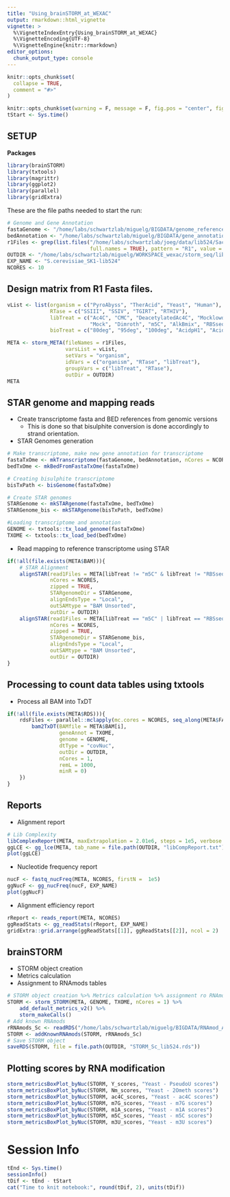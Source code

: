 ```yaml
---
title: "Using_brainSTORM_at_WEXAC"
output: rmarkdown::html_vignette
vignette: >
  %\VignetteIndexEntry{Using_brainSTORM_at_WEXAC}
  %\VignetteEncoding{UTF-8}
  %\VignetteEngine{knitr::rmarkdown}
editor_options: 
  chunk_output_type: console
---
```


```r
knitr::opts_chunk$set(
  collapse = TRUE,
  comment = "#>"
)
```


```r
knitr::opts_chunk$set(warning = F, message = F, fig.pos = "center", fig.width = 10)
tStart <- Sys.time()
```

## SETUP

**Packages**

```r
library(brainSTORM)
library(txtools)
library(magrittr)
library(ggplot2)
library(parallel)
library(gridExtra)
```

These are the file paths needed to start the run:

```r
# Genome and Gene Annotation
fastaGenome <- "/home/labs/schwartzlab/miguelg/BIGDATA/genome_references/ribosomal/Sc_ribosomal_seqs.fa"
bedAnnotation <- "/home/labs/schwartzlab/miguelg/BIGDATA/gene_annotations/ribosomal/Sc_ribosomal_seqs.bed"
r1Files <- grep(list.files("/home/labs/schwartzlab/joeg/data/lib524/Saccharomyces_cerevisiae_SK1",
                           full.names = TRUE), pattern = "R1", value = TRUE)
OUTDIR <- "/home/labs/schwartzlab/miguelg/WORKSPACE_wexac/storm_seq/lib524/s_cerevisiae"
EXP_NAME <- "S.cerevisiae_SK1-lib524"
NCORES <- 10
```

## Design matrix from R1 Fasta files.

```r
vList <- list(organism = c("PyroAbyss", "TherAcid", "Yeast", "Human"), 
              RTase = c("SSIII", "SSIV", "TGIRT", "RTHIV"),
              libTreat = c("Ac4C", "CMC", "DeacetylatedAc4C", "MocklowdNTPs",
                           "Mock", "Dimroth", "m5C", "AlkBmix", "RBSseqHeatMg", "NaBH4HydBiotin"),
              bioTreat = c("80deg", "95deg", "100deg", "AcidpH1", "AcidpH2", "AcidpH3"))

META <- storm_META(fileNames = r1Files,
                   varsList = vList,
                   setVars = "organism",
                   idVars = c("organism", "RTase", "libTreat"),
                   groupVars = c("libTreat", "RTase"), 
                   outDir = OUTDIR)
META
```

## STAR genome and mapping reads

* Create transcriptome fasta and BED references from genomic versions
    + This is done so that bisulphite conversion is done accordingly to strand orientation.
* STAR Genomes generation

```r
# Make transcriptome, make new gene annotation for transcriptome
fastaTxOme <- mkTranscriptome(fastaGenome, bedAnnotation, nCores = NCORES)
bedTxOme <- mkBedFromFastaTxOme(fastaTxOme)

# Creating bisulphite transcriptome
bisTxPath <- bisGenome(fastaTxOme)

# Create STAR genomes
STARGenome <- mkSTARgenome(fastaTxOme, bedTxOme)
STARGenome_bis <- mkSTARgenome(bisTxPath, bedTxOme)

#Loading transcriptome and annotation
GENOME <- txtools::tx_load_genome(fastaTxOme)
TXOME <- txtools::tx_load_bed(bedTxOme)
```


* Read mapping to reference transcriptome using STAR

```r
if(!all(file.exists(META$BAM))){
    # STAR Alignment
    alignSTAR(read1Files = META[libTreat != "m5C" & libTreat != "RBSseqHeatMg", FASTQ], 
              nCores = NCORES, 
              zipped = TRUE,
              STARgenomeDir = STARGenome, 
              alignEndsType = "Local", 
              outSAMtype = "BAM Unsorted", 
              outDir = OUTDIR)
    alignSTAR(read1Files = META[libTreat == "m5C" | libTreat == "RBSseqHeatMg", FASTQ], 
              nCores = NCORES, 
              zipped = TRUE,
              STARgenomeDir = STARGenome_bis, 
              alignEndsType = "Local", 
              outSAMtype = "BAM Unsorted", 
              outDir = OUTDIR)
}
```

## Processing to count data tables using txtools

* Process all BAM into TxDT

```r
if(!all(file.exists(META$RDS))){
    rdsFiles <- parallel::mclapply(mc.cores = NCORES, seq_along(META$FASTQ), function(i){
        bam2TxDT(BAMfile = META$BAM[i], 
                 geneAnnot = TXOME, 
                 genome = GENOME, 
                 dtType = "covNuc", 
                 outDir = OUTDIR, 
                 nCores = 1, 
                 remL = 1000, 
                 minR = 0)
    })
}
```

## Reports

* Alignment report

```r
# Lib Complexity 
libComplexReport(META, maxExtrapolation = 2.01e6, steps = 1e5, verbose = T)
ggLCE <- gg_lce(META, tab_name = file.path(OUTDIR, "libCompReport.txt"), speciesName = EXP_NAME)
plot(ggLCE)
```

* Nucleotide frequency report

```r
nucF <- fastq_nucFreq(META, NCORES, firstN =  1e5)
ggNucF <- gg_nucFreq(nucF, EXP_NAME)
plot(ggNucF)
```

* Alignment efficiency report

```r
rReport <- reads_report(META, NCORES)
ggReadStats <- gg_readStats(rReport, EXP_NAME)
gridExtra::grid.arrange(ggReadStats[[1]], ggReadStats[[2]], ncol = 2)
```

## brainSTORM

* STORM object creation
* Metrics calculation 
* Assignment to RNAmods tables

```r
# STORM object creation %>% Metrics calculation %>% assignment ro RNAmods tables
STORM <- storm_STORM(META, GENOME, TXOME, nCores = 1) %>% 
    add_default_metrics_v2() %>% 
    storm_makeCalls()
# Add known RNAmods
rRNAmods_Sc <- readRDS("/home/labs/schwartzlab/miguelg/BIGDATA/RNAmod_Annot/Taoka/rib_mods_Sc.rds")
STORM <- addKnownRNAmods(STORM, rRNAmods_Sc)
# Save STORM object
saveRDS(STORM, file = file.path(OUTDIR, "STORM_Sc_lib524.rds"))
```

## Plotting scores by RNA modification

```r
storm_metricsBoxPlot_byNuc(STORM, Y_scores, "Yeast - PseudoU scores")
storm_metricsBoxPlot_byNuc(STORM, Nm_scores, "Yeast - 2Ometh scores")
storm_metricsBoxPlot_byNuc(STORM, ac4C_scores, "Yeast - ac4C scores")
storm_metricsBoxPlot_byNuc(STORM, m7G_scores, "Yeast - m7G scores")
storm_metricsBoxPlot_byNuc(STORM, m1A_scores, "Yeast - m1A scores")
storm_metricsBoxPlot_byNuc(STORM, m5C_scores, "Yeast - m5C scores")
storm_metricsBoxPlot_byNuc(STORM, m3U_scores, "Yeast - m3U scores")
```

# Session Info

```r
tEnd <- Sys.time()
sessionInfo()
tDif <- tEnd - tStart
cat("Time to knit notebook:", round(tDif, 2), units(tDif))
```
